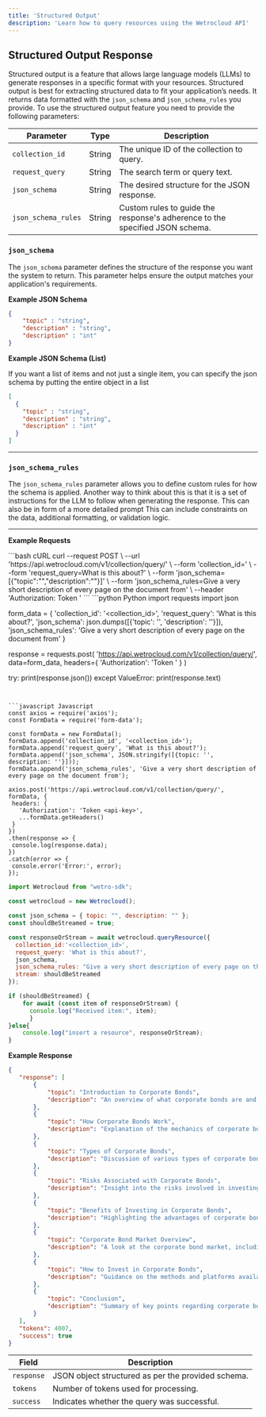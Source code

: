 ```yaml
---
title: 'Structured Output'
description: 'Learn how to query resources using the Wetrocloud API'
---
```


## Structured Output Response
Structured output is a feature that allows large language models (LLMs) to generate responses in a specific format with your resources. Structured output is best for extracting structured data to fit your application’s needs. It returns data formatted with the `json_schema` and `json_schema_rules` you provide.
To use the structured output feature you need to provide the following parameters:

| Parameter           | Type   | Description                                                                 |
|----------------------|--------|-----------------------------------------------------------------------------|
| `collection_id`      | String | The unique ID of the collection to query.                                   |
| `request_query`      | String | The search term or query text.                                              |
| `json_schema`        | String | The desired structure for the JSON response.                                |
| `json_schema_rules`  | String | Custom rules to guide the response's adherence to the specified JSON schema.|

### `json_schema`

The `json_schema` parameter defines the structure of the response you want the system to return. This parameter helps ensure the output matches your application's requirements.

**Example JSON Schema**

```json
{
    "topic" : "string",
    "description" : "string",
    "description" : "int"
}
```

**Example JSON Schema (List)**

If you want a list of items and not just a single item, you can specify the json schema by putting the entire object in a list

```json
[
  {
    "topic" : "string",
    "description" : "string",
    "description" : "int"
  }
]
```

---

### `json_schema_rules`

The `json_schema_rules` parameter allows you to define custom rules for how the schema is applied. Another way to think about this is that it is a set of instructions for the LLM to follow when generating the response. This can also be in form of a more detailed prompt This can include constraints on the data, additional formatting, or validation logic.


---
**Example Requests**

<CodeGroup>
```bash cURL
curl --request POST \
 --url 'https://api.wetrocloud.com/v1/collection/query/' \
 --form 'collection_id=<collection_id>' \
 --form 'request_query=What is this about?' \
 --form 'json_schema=[{"topic":"","description":""}]' \
 --form 'json_schema_rules=Give a very short description of every page on the document from' \
 --header 'Authorization: Token <api-key>'
```
```python Python
import requests
import json

form_data = {
    'collection_id': '<collection_id>',
    'request_query': 'What is this about?',
    'json_schema': json.dumps([{'topic': '', 'description': ''}]),
    'json_schema_rules': 'Give a very short description of every page on the document from'
}

response = requests.post(
    'https://api.wetrocloud.com/v1/collection/query/',
    data=form_data,
    headers={
        'Authorization': 'Token <api-key>'
    }
)

try:
    print(response.json())
except ValueError:
    print(response.text)
```


```javascript Javascript
const axios = require('axios');
const FormData = require('form-data');

const formData = new FormData();
formData.append('collection_id', '<collection_id>');
formData.append('request_query', 'What is this about?');
formData.append('json_schema', JSON.stringify([{topic: '', description: ''}]));
formData.append('json_schema_rules', 'Give a very short description of every page on the document from');

axios.post('https://api.wetrocloud.com/v1/collection/query/', formData, {
 headers: {
   'Authorization': 'Token <api-key>',
   ...formData.getHeaders()
 }
})
.then(response => {
 console.log(response.data);
})
.catch(error => {
 console.error('Error:', error);
});
```

```javascript NodeJS
import Wetrocloud from "wetro-sdk";

const wetrocloud = new Wetrocloud();

const json_schema = { topic: "", description: "" };
const shouldBeStreamed = true;

const responseOrStream = await wetrocloud.queryResource({
  collection_id:'<collection_id>',
  request_query: 'What is this about?',
  json_schema,
  json_schema_rules: "Give a very short description of every page on the document from",
  stream: shouldBeStreamed
});

if (shouldBeStreamed) {
    for await (const item of responseOrStream) {
      console.log("Received item:", item);
      }
}else{
    console.log("insert a resource", responseOrStream);
}
````
</CodeGroup>


**Example Response**
 ```json
{
    "response": [
        {
            "topic": "Introduction to Corporate Bonds",
            "description": "An overview of what corporate bonds are and their significance in the investment landscape."
        },
        {
            "topic": "How Corporate Bonds Work",
            "description": "Explanation of the mechanics of corporate bonds, including issuance, interest payments, and maturity."
        },
        {
            "topic": "Types of Corporate Bonds",
            "description": "Discussion of various types of corporate bonds, such as investment-grade and high-yield bonds."
        },
        {
            "topic": "Risks Associated with Corporate Bonds",
            "description": "Insight into the risks involved in investing in corporate bonds, including credit risk and interest rate risk."
        },
        {
            "topic": "Benefits of Investing in Corporate Bonds",
            "description": "Highlighting the advantages of corporate bonds, such as income generation and portfolio diversification."
        },
        {
            "topic": "Corporate Bond Market Overview",
            "description": "A look at the corporate bond market, including market size, participants, and trends."
        },
        {
            "topic": "How to Invest in Corporate Bonds",
            "description": "Guidance on the methods and platforms available for investing in corporate bonds."
        },
        {
            "topic": "Conclusion",
            "description": "Summary of key points regarding corporate bonds and their role in investment strategies."
        }
    ],
    "tokens": 4007,
    "success": true
}
```
| Field     | Description                                           |
|-----------|-------------------------------------------------------|
| `response` | JSON object structured as per the provided schema.   |
| `tokens`   | Number of tokens used for processing.                |
| `success`  | Indicates whether the query was successful.          |